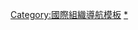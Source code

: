 {{Navbox
|name = 金砖国家峰会
|title = [[金砖国家]]
|state = {{{state<includeonly>|collapsed</includeonly>}}}
|listclass = hlist

|group1 = 成员
|list1 = 
* {{BRA}}
* {{RUS}}
* {{IND}}
* {{PRC}}
* {{ZAF}}

|group2 = 峰会
|list2 = 
* [[2009年金砖国家峰会|2009年 叶卡捷琳堡]]
* [[2010年金砖国家峰会|2010年 巴西利亚]]
* [[2011年金砖国家峰会|2011年 三亚]]
* [[2012年金砖国家峰会|2012年 新德里]]
* [[2013年金砖国家峰会|2013年 德班]]
* [[2014年金砖国家峰会|2014年 福塔雷萨]]
* [[2015年金砖国家峰会|2015年 乌法]]
* [[2016年金砖国家峰会|2016年 帕纳吉]]
* [[2017年金砖国家峰会|2017年 厦门]]
* [[2018年金砖国家峰会|2018年 约翰内斯堡]]
* [[2019年金砖国家峰会|2019年 巴西利亞]]
* {{Link-en|2020年金砖国家峰会|12th BRICS summit|2020年 俄罗斯}}
* {{Link-en|2021年金砖国家峰会|13th BRICS summit|2021年 印度}}
|group3 = 双边外交
|list3 = <!--Alphabetical:-->
* [[中国－巴西关系|中国－巴西]]
* [[巴西－印度关系|巴西－印度]]
* {{Link-en|巴西－俄罗斯关系|Brazil–Russia relations|巴西－俄罗斯}}
* {{Link-en|巴西－南非关系|Brazil–South Africa relations|巴西－南非}}
* [[中國－印度關係|中国－印度]]
* [[中俄关系|中国－俄罗斯]]
* [[中国－南非关系|中国－南非]]
* [[印度－俄羅斯關係|印度－俄罗斯]]
* {{Link-en|印度－南非关系|India–South Africa relations|印度－南非}}
* [[俄罗斯－南非关系|俄罗斯－南非]]

|group4 = 相关
|list4 =
* [[金砖四国]]（前身）
* [[新开发银行]]
* [[金砖国家领导人列表|领导人]]
* [[金砖国家大学联盟|大学联盟]]
* [[金砖国家电影节|电影节]]

|group5 = [[金磚國家U-17足球盃賽|U-17足球盃賽]]
|list5 =
* [[2016年金磚國家U-17足球盃賽|2016年 果阿]]
* {{Link-en|2018年金磚國家U-17足球盃賽|2018 BRICS U-17 Football Cup|2018年 约翰内斯堡}}
}}<noinclude>
{{Collapsible option}}
[[Category:國際組織導航模板]]
[[Category:金砖国家|*]]
</noinclude>